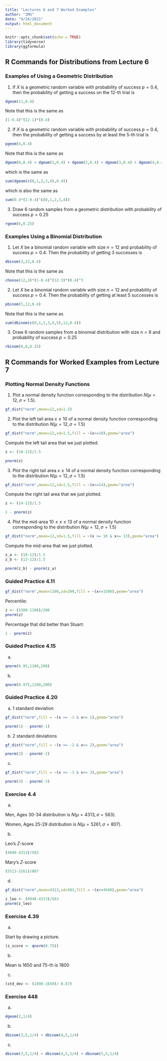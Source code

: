 ```yaml
---
title: "Lectures 6 and 7 Worked Examples"
author: "JMG"
date: "9/24/2021"
output: html_document
---
```


```r
knitr::opts_chunk$set(echo = TRUE)
library(tidyverse)
library(ggformula)
```

## R Commands for Distributions from Lecture 6

### Examples of Using a Geometric Distribution

1) If $X$ is a geometric random variable with probability of success $p=0.4$, then the probability of getting a success on the 12-th trial is

```r
dgeom(11,0.4)
```

Note that this is the same as
```r
(1-0.4)^(12-1)*(0.4)
```

2) If $X$ is a geometric random variable with probability of success $p=0.4$, then the probability of getting a success by at least the 5-th trial is
```r
pgeom(4,0.4)
```

Note that this is the same as
```r
dgeom(0,0.4) + dgeom(1,0.4) + dgeom(2,0.4) + dgeom(3,0.4) + dgeom(4,0.4)
```

which is the same as
```r
sum(dgeom(c(0,1,2,3,4),0.4))
```

which is also the same as
```r
sum(0.4*(1-0.4)^c(0,1,2,3,4))
```

3) Draw 6 random samples from a geometric distribution with probability of success $p=0.25$
```r
rgeom(6,0.25)
```

### Examples Using a Binomial Distribution

1) Let $X$ be a binomial random variable with size $n=12$ and probability of success $p=0.4$. Then the probability of getting 3 successes is
```r
dbinom(3,12,0.4)
```

Note that this is the same as
```r
choose(12,3)*(1-0.4)^(12-3)*(0.4)^3
```

2) Let $X$ be a binomial random variable with size $n=12$ and probability of success $p=0.4$. Then the probability of getting at least 5 successes is
```r
pbinom(5,12,0.4)
```

Note that this is the same as
```r
sum(dbinom(c(0,1,2,3,4,5),12,0.4))
```

3) Draw 6 random samples from a binomial distribution with size $n=8$ and probability of success $p=0.25$
```r
rbinom(6,8,0.25)
```

## R Commands for Worked Examples from Lecture 7

### Plotting Normal Density Functions

1) Plot a normal density function corresponding to the distribution $N(\mu=12,\sigma=1.5)$.
```r
gf_dist("norm",mean=12,sd=1.5)
```

2) Plot the left tail area $x \leq 10$ of a normal density function corresponding to the distribution $N(\mu=12,\sigma=1.5)$
```r
gf_dist("norm",mean=12,sd=1.5,fill = ~(x<=10),geom="area")
```

Compute the left tail area that we just plotted.

```r
z <- (10-12)/1.5

pnorm(z)

```

3) Plot the right tail area $x \geq 14$ of a normal density function corresponding to the distribution $N(\mu=12,\sigma=1.5)$
```r
gf_dist("norm",mean=12,sd=1.5,fill = ~(x>=14),geom="area")
```

Compute the right tail area that we just plotted.

```r
z <- (14-12)/1.5

1 - pnorm(z)

```

4) Plot the mid-area $10 \leq x \leq 13$ of a normal density function corresponding to the distribution $N(\mu=12,\sigma=1.5)$
```r
gf_dist("norm",mean=12,sd=1.5,fill = ~(x >= 10 & x<= 13),geom="area")
```

Compute the mid-area that we just plotted.

```r
z_a <- (10-12)/1.5
z_b <- (13-12)/1.5

pnorm(z_b) - pnorm(z_a)

```

### Guided Practice 4.11

```r
gf_dist("norm",mean=1100,sd=200,fill = ~(x<=1500),geom="area")
```

Percentile:
```r
z <- (1500-1100)/200
pnorm(z)
```

Percentage that did better than Stuart:
```r
1 - pnorm(z)
```


### Guided Practice 4.15

(a) 

```r
qnorm(0.95,1100,200)
```

(b)

```r
qnorm(0.975,1100,200)
```

### Guided Practice 4.20

(a) 1 standard deviation

```r
gf_dist("norm",fill = ~(x >= -1 & x<= 1),geom="area")
```


```r
pnorm(1) - pnorm(-1)
```

(b) 2 standard deviations

```r
gf_dist("norm",fill = ~(x >= -2 & x<= 2),geom="area")
```


```r
pnorm(2) - pnorm(-2)
```

(c)

```r
gf_dist("norm",fill = ~(x >= -3 & x<= 3),geom="area")
```


```r
pnorm(3) - pnorm(-3)
```



### Exercise 4.4

(a)

Men, Ages 30-34 distribution is $N(\mu=4313,\sigma=583)$.

Women, Ages 25-29 distribution is $N(\mu=5261,\sigma=807)$.

(b)

Leo's $Z$-score
```r
(4948-4313)/583
```

Mary's $Z$-score
```r
(5513-5261)/807
```

(d)

```r
gf_dist("norm",mean=4313,sd=583,fill = ~(x<=4948),geom="area")
```



```r
z_leo <- (4948-4313)/583
pnorm(z_leo)
```

### Exercise 4.39

(a)

Start by drawing a picture. 

```r
(z_score <- qnorm(0.75))
```

(b)

Mean is 1650 and 75-th is 1800

(c)

```r
(std_dev <- (1800-1650)/ 0.67) 
```

### Exercise 448

(a)


```r
dgeom(2,1/4)
```


(b)


```r
dbinom(3,5,1/4) + dbinom(4,5,1/4) 
```

(c)

```r
dbinom(3,5,1/4) + dbinom(4,5,1/4) + dbinom(5,5,1/4)
```



